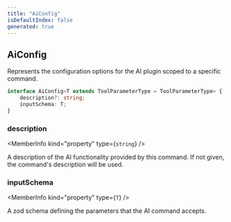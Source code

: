 ```yaml
---
title: "AiConfig"
isDefaultIndex: false
generated: true
---
```



<!-- This file was generated from the CommandKit source. Do not modify. Instead, re-run the "docgen" script -->


## AiConfig

<GenerationInfo sourceFile="packages/ai/src/plugin.ts" sourceLine="22" packageName="@commandkit/ai" />

Represents the configuration options for the AI plugin scoped to a specific command.

```ts title="Signature"
interface AiConfig<T extends ToolParameterType = ToolParameterType> {
    description?: string;
    inputSchema: T;
}
```

<div className="members-wrapper">

### description

<MemberInfo kind="property" type={`string`}   />

A description of the AI functionality provided by this command. If not given, the command's description will be used.
### inputSchema

<MemberInfo kind="property" type={`T`}   />

A zod schema defining the parameters that the AI command accepts.


</div>

